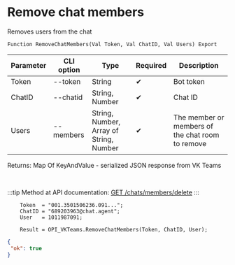 ﻿---
sidebar_position: 1
---


# Remove chat members
 Removes users from the chat



`Function RemoveChatMembers(Val Token, Val ChatID, Val Users) Export`

  | Parameter | CLI option | Type | Required | Description |
  |-|-|-|-|-|
  | Token | --token | String | &#x2714; | Bot token |
  | ChatID | --chatid | String, Number | &#x2714; | Chat ID |
  | Users | --members | String, Number, Array of String, Number | &#x2714; | The member or members of the chat room to remove |

  
  Returns:  Map Of KeyAndValue - serialized JSON response from VK Teams

<br/>

:::tip
Method at API documentation: [GET /chats/members/delete](https://teams.vk.com/botapi/#/chats/get_chats_members_delete)
:::
<br/>


```bsl title="1C:Enterprise/OneScript code example"
    Token  = "001.3501506236.091...";
    ChatID = "689203963@chat.agent";
    User   = 1011987091;

    Result = OPI_VKTeams.RemoveChatMembers(Token, ChatID, User);
```
 



```json title="Result"
{
 "ok": true
}
```
